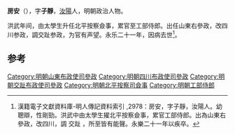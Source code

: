'''房安'''（{{bd|？||1423年}}），字'''子靜'''，[[汝陽|汝陽]]人，明朝政治人物。

洪武年间，由太學生升任北平按察僉事，累官至工部侍郎。出任山東右參政，改四川参政，調交趾参政，为官有声望。永乐二十一年，因病去世<ref>漢籍電子文獻資料庫-明人傳記資料索引 ,2978：房安，字子靜，汝陽人。幼聰辯，性剛勁。洪武中由太學生擢北平按察僉事，累官工部侍郎。出為山東右參政，改四川，調 交趾 ，所至皆有能聲。永樂二十一年以疾卒。	</ref>。

==参考==
{{reflist}}
{{明朝人物小作品}}

[[Category:明朝山東布政使司參政|Category:明朝山東布政使司參政]]
[[Category:明朝四川布政使司參政|Category:明朝四川布政使司參政]]
[[Category:明朝交趾布政使司參政|Category:明朝交趾布政使司參政]]
[[Category:明朝北平按察司僉事|Category:明朝北平按察司僉事]]
[[Category:明朝工部侍郎|Category:明朝工部侍郎]]